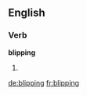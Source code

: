 
==English==

===Verb===
'''blipping'''

# {{present participle of|[[blip]]}}

[[de:blipping]]
[[fr:blipping]]